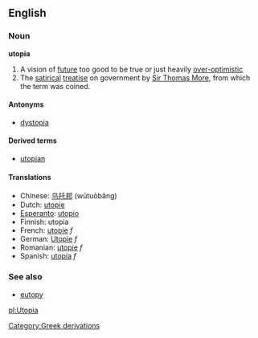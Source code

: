 ==English==
=== Noun ===
'''utopia'''

#A vision of [[future]] too good to be true or just heavily [[over-optimistic]]
#The [[satirical]] [[treatise]] on government by [[w:Thomas More|Sir Thomas More]], from which the term was coined.

====Antonyms====
*[[dystopia]]

====Derived terms====
*[[utopian]]

==== Translations ====
*Chinese: [[乌托邦]] (wūtuōbāng)
*Dutch: [[utopie]]
*[[Esperanto]]: [[utopio]]
*Finnish: utopia
*French: [[utopie]] ''f''
*German: [[Utopie]] ''f''
*Romanian: [[utopie]] ''f''
*Spanish: [[utopía]] ''f''

===See also===
*[[eutopy]]

[[pl:Utopia]]
[[Category:Greek derivations]]